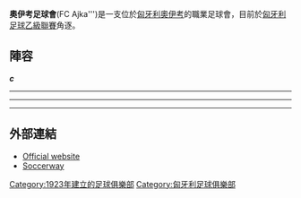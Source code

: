 {{Infobox football club
| clubname    = 奧伊考足球會
| image       = <!-- 檔案不存在 [[File:FC_Ajka.png|140px]] ，可從英文維基百科取得 -->
| fullname    = Football Club Ajka
| nickname    = -
| founded     = {{start date and age|df=yes|1923}}
| ground      = [[匈牙利|匈牙利]][[奧伊考|奧伊考]]Stadium Városi
| capacity    = 5,000
| chairman    = Dezső Kaibás
| manager     = Zoltán Németh
| league      = [[匈牙利足球乙級聯賽|匈牙利足球乙級聯賽]]
| season      = 2012–13
| position    = 5 (東區)
| pattern_la1 =                
| pattern_la2 =
| pattern_b1  =_thingreensides  
| pattern_b2  =
| pattern_ra1 =                
| pattern_ra2 =
| leftarm1    = FFFFFF         
| leftarm2    = 008751
| body1       = FFFFFF        
| body2       = 008751
| rightarm1   = FFFFFF    
| rightarm2   = 008751
| shorts1     = FFFFFF    
| shorts2     = 008751
| socks1      = FFFFFF       
| socks2      = 008751
| current     = 2013–14 FC Ajka season
|
}}
'''奧伊考足球會'''(FC Ajka''')是一支位於[[匈牙利|匈牙利]][[奧伊考|奧伊考]]的職業足球會，目前於[[匈牙利足球乙級聯賽|匈牙利足球乙級聯賽]]角逐。

== 陣容 ==
{{updated|2015年8月2日}}
{{Fs start}}
{{Fs player|no= 1|pos=GK|nat=HUN|name=Tibor Jánosa}} '''''c'''''
{{Fs player|no=22|pos=GK|nat=HUN|name=[[Gergő_Gőcze|Gergő Gőcze]]}}
{{Fs player|no=23|pos=GK|nat=HUN|name=Zoltán Czirjék}}
---------------------------------------------------------------
{{Fs player|no= 4|pos=DF|nat=HUN|name=[[Martin_Zsirai|Martin Zsirai]]|other= on loan from [[Szombathelyi_Haladás|Haladás]]}}
{{Fs player|no= 5|pos=DF|nat=HUN|name=[[Attila_Császár|Attila Császár]]}}
{{Fs player|no= 9|pos=DF|nat=HUN|name=Attila Besztercei}}
{{Fs player|no=11|pos=DF|nat=HUN|name=[[Bence_Zámbó|Bence Zámbó]]}}
{{Fs player|no=14|pos=DF|nat=HUN|name=Zsolt Gunther}}
{{Fs player|no=16|pos=DF|nat=HUN|name=[[Gergő_Kovács|Gergő Kovács]]}}
{{Fs player|no=21|pos=DF|nat=HUN|name=Gergő Pákai}}
---------------------------------------------------------------
{{Fs player|no= 8|pos=MF|nat=HUN|name=[[Attila_Horváth_(footballer_born_1988)|Attila Horváth]]}}
{{Fs mid}}
{{Fs player|no=10|pos=MF|nat=HUN|name=[[Norbert_Lattenstein|Norbert Lattenstein]]}}
{{Fs player|no=15|pos=MF|nat=HUN|name=[[Dániel_Kovács_(footballer,_born_July_1990)|Dániel Kovács]]}}
{{Fs player|no=17|pos=MF|nat=HUN|name=Bálint Nagy}}
{{Fs player|no=18|pos=MF|nat=HUN|name=[[Milán_Kalász|Milán Kalász]]}}
{{Fs player|no=21|pos=MF|nat=HUN|name=[[István_Sándor|István Sándor]]}}
---------------------------------------------------------------
{{Fs player|no= 7|pos=FW|nat=HUN|name=[[Thomas_Sowunmi|Thomas Sowunmi]]}}
{{Fs player|no=12|pos=FW|nat=HUN|name=Balázs Pavlitzky}}
{{Fs player|no=19|pos=FW|nat=HUN|name=[[Ádám_Vittman|Ádám Vittman]]|other= on loan from [[Zalaegerszegi_TE|Zalaegerszegi]]}}
{{Fs player|no=20|pos=FW|nat=HUN|name=Norbert Major}}
{{Fs player|no=70|pos=FW|nat=HUN|name=Milán Bölcsföldi}}
{{Fs player|no=--|pos=FW|nat=HUN|name=[[Dénes_Olasz|Dénes Olasz]]}}
{{Fs end}}

==外部連結==
* [http://www.fcajka.hu/ Official website] {{Wayback|url=http://www.fcajka.hu/ |date=20201123164139 }} {{hu icon}}
* [http://www.soccerway.com/teams/hungary/sk-ajka-padragkut-se/ Soccerway] {{Wayback|url=http://www.soccerway.com/teams/hungary/sk-ajka-padragkut-se/ |date=20160304083035 }}

[[Category:1923年建立的足球俱樂部|Category:1923年建立的足球俱樂部]]
[[Category:匈牙利足球俱樂部|Category:匈牙利足球俱樂部]]